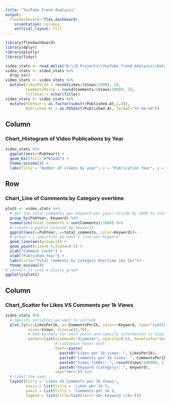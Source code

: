 ```yaml
---
title: "YouTube Trend Analysis"
output: 
  flexdashboard::flex_dashboard:
    orientation: columns
    vertical_layout: fill
---
```


```r
library(flexdashboard)
library(dplyr)
library(plotly)
library(tidyr)

video_stats <- read.delim("D:\\R_Projects\\YouTube_Trend_Analysis\\Data\\videos-stats.csv", sep=",", strip.white=T)
video_stats <- video_stats %>%
  drop_na()
video_stats <- video_stats %>%
  mutate(LikesPer1k = round(Likes/(Views/1000), 2),
         CommentsPer1k = round(Comments/(Views/1000), 2),
         TitleLen = nchar(Title))
video_stats <- video_stats %>%
  mutate(PubYear = as.factor(substr(Published.At,1,4)),
         Published.At = as.POSIXct(Published.At, format="%Y-%m-%d"))
```

Column {data-width=400}
-----------------------------------------------------------------------

### Chart_Histogram of Video Publications by Year

```r
video_stats %>%
  ggplot(aes(x=PubYear)) +
  geom_bar(fill="#765add") +
  theme_minimal() +
  labs(title = "Number of videos by year", x = "Publication Year", y = "Count")
```

Row {data-width=380}
-----------------------------------------------------------------------

### Chart_Line of Comments by Category overtime

```r
plot1 <- video_stats %>%
  # get the total comments per keyword per year; divide by 1000 to change scale
  group_by(PubYear, Keyword) %>%
  summarize(total_comments = sum(Comments)/1000) %>%
  # create a ggplot colored by keywords
  ggplot(aes(x=PubYear, y=total_comments, color=Keyword))+
  # group = 1 specifies we want 1 line per keyword
  geom_line(aes(group=1)) +
  geom_point(size=0.5,alpha=0.5) +
  ylab("Comment Count") +
  xlab("Published Year") +
  labs(title="Total Comments by Category Overtime (by 1k)")+
  theme_minimal()
# convert it into a plotly graph
ggplotly(plot1)
```

Column {data-width=400}
-----------------------------------------------------------------------
### Chart_Scatter for Likes VS Comments per 1k Views

```r
video_stats %>%
  # Specify variables we want to include
  plot_ly(x=~LikesPer1k, y=~CommentsPer1k, color=~Keyword, type="scatter", mode="markers",
          size=~Views, sizes=c(5,70),
          # Add markers for each point and specify information to display on hover
          marker=list(sizemode="diameter", opacity=0.5), hoverinfo="text",
          			  # Customize hover text
                      text=~paste(
                        paste0("Likes per 1k views: ", LikesPer1k),
                        paste0("Comments per 1k views: ", CommentsPer1k),
                        paste0("Views (100k): ", round(Views/100000, 2)),
                        paste0("Keyword (Category): ", Keyword),
                      sep="<br>")) %>%
  # Label the axes
  layout(title = 'Likes VS Comments per 1k Views',
         xaxis = list(title = 'Likes per 1k'),
         yaxis = list(title = 'Comments per 1k'),
         legend = list(title=list(text='<b> Keyword </b>')))
```

